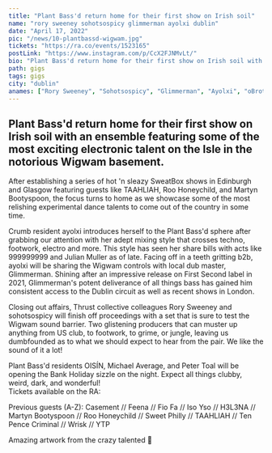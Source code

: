 ---
title: "Plant Bass'd return home for their first show on Irish soil"
name: "rory sweeney sohotsospicy glimmerman ayolxi dublin"
date: "April 17, 2022"
pic: "/news/10-plantbassd-wigwam.jpg"
tickets: "https://ra.co/events/1523165"
postLink: "https://www.instagram.com/p/CcX2FJNMvLt/"
bio: "Plant Bass'd return home for their first show on Irish soil with an ensemble featuring some of the most exciting electronic talent"
path: gigs
tags: gigs
city: "dublin"
anames: ["Rory Sweeney", "Sohotsospicy", "Glimmerman", "Ayolxi", "oBrother", "Michael Average"]
---

## Plant Bass'd return home for their first show on Irish soil with an ensemble featuring some of the most exciting electronic talent on the Isle in the notorious Wigwam basement.

After establishing a series of hot 'n sleazy SweatBox shows in Edinburgh and Glasgow featuring guests like TAAHLIAH, Roo Honeychild, and Martyn Bootyspoon, the focus turns to home as we showcase some of the most relishing experimental dance talents to come out of the country in some time.

Crumb resident ayolxi introduces herself to the Plant Bass'd sphere after grabbing our attention with her adept mixing style that crosses techno, footwork, electro and more. This style has seen her share bills with acts like 999999999 and Julian Muller as of late.
Facing off in a teeth gritting b2b, ayolxi will be sharing the Wigwam controls with local dub master, Glimmerman. Shining after an impressive release on First Second label in 2021, Glimmerman's potent deliverance of all things bass has gained him consistent access to the Dublin circuit as well as recent shows in London.

Closing out affairs, Thrust collective colleagues Rory Sweeney and sohotsospicy will finish off proceedings with a set that is sure to test the Wigwam sound barrier. Two glistening producers that can muster up anything from US club, to footwork, to grime, or jungle, leaving us dumbfounded as to what we should expect to hear from the pair. We like the sound of it a lot!

Plant Bass'd residents OISÍN, Michael Average, and Peter Toal will be opening the Bank Holiday sizzle on the night. Expect all things clubby, weird, dark, and wonderful!  
Tickets available on the RA: <HoverLink url="ra.co/events/1523165" external />

Previous guests (A-Z):
Casement // Feena // Fio Fa // Iso Yso // H3L3NA // Martyn Bootyspoon // Roo Honeychild // Sweet Philly // TAAHLIAH // Ten Pence Criminal // Wrisk // YTP

Amazing artwork from the crazy talented <HoverLink url="www.instagram.com/_leanlow_" name="@_leanlow_" external /> 🎨
